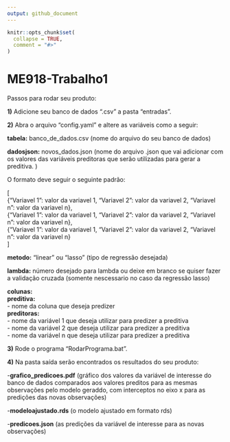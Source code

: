 ---
output: github_document
---

<!-- README.md is generated from README.Rmd. Please edit that file -->

```{r, include = FALSE}
knitr::opts_chunk$set(
  collapse = TRUE,
  comment = "#>"
)
```

# ME918-Trabalho1


Passos para rodar seu produto:

**1)** Adicione seu banco de dados ".csv" a pasta "entradas".

**2)** Abra o arquivo "config.yaml" e altere as variáveis como a seguir:

**tabela:** banco_de_dados.csv (nome do arquivo do seu banco de dados)

**dadosjson:** novos_dados.json (nome do arquivo .json que vai adicionar com os valores das variáveis preditoras que serão utilizadas para gerar a preditiva. )

O formato deve seguir o seguinte padrão:

[<br>
{"Variavel 1": valor da variavel 1, "Variavel 2": valor da variavel 2, "Variavel n": valor da variavel n},<br>
  {"Variavel 1": valor da variavel 1, "Variavel 2": valor da variavel 2, "Variavel n": valor da variavel n},<br>
  {"Variavel 1": valor da variavel 1, "Variavel 2": valor da variavel 2, "Variavel n": valor da variavel n}<br>
]<br>

**metodo:** "linear" ou "lasso" (tipo de regressão desejada)

**lambda:** número desejado para lambda ou deixe em branco se quiser fazer a validação cruzada
(somente nescessario no caso da regressão lasso)

**colunas:**<br>
  **preditiva:** <br>
   - nome da coluna que deseja predizer <br>
  **preditoras:** <br>
   - nome da variável 1 que deseja utilizar para predizer a preditiva <br>
   - nome da variável 2 que deseja utilizar para predizer a preditiva <br>
   - nome da variável n que deseja utilizar para predizer a preditiva <br>
   
**3)** Rode o programa "RodarPrograma.bat". 

**4)** Na pasta saída serão encontrados os resultados do seu produto:

-**grafico_predicoes.pdf** (gráfico dos valores da variável de interesse do banco de dados comparados aos valores preditos para as mesmas observações pelo modelo geraddo, com interceptos no eixo x para as predições das novas observações)

-**modeloajustado.rds** (o modelo ajustado em formato rds)

-**predicoes.json** (as predições da variável de interesse para as novas observações)
